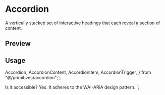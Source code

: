 

<Meta of={AccordionStories} />

<RadixPrimitiveDocsButton name="accordion" />

# Accordion

A vertically stacked set of interactive headings that each reveal a section of content.

## Preview

<Canvas of={AccordionStories.Single} />

<Controls />

## Usage

  Accordion,
  AccordionContent,
  AccordionItem,
  AccordionTrigger,
} from "@/primitives/accordion";`;

  <AccordionItem value="item-1">
    <AccordionTrigger>Is it accessible?</AccordionTrigger>
    <AccordionContent>
      Yes. It adheres to the WAI-ARIA design pattern.
    </AccordionContent>
  </AccordionItem>
</Accordion>`;

<Source code={importCode} language="ts" dark />
<Source code={usageCode} language="tsx" dark />
